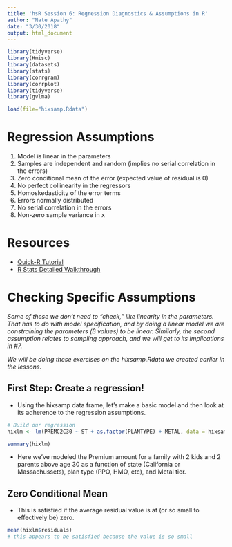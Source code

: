 ```yaml
---
title: 'hsR Session 6: Regression Diagnostics & Assumptions in R'
author: "Nate Apathy"
date: "3/30/2018"
output: html_document
---
```


```r
library(tidyverse)
library(Hmisc)
library(datasets)
library(stats)
library(corrgram)
library(corrplot)
library(tidyverse)
library(gvlma)

load(file="hixsamp.Rdata")
```

# Regression Assumptions

1. Model is linear in the parameters
2. Samples are independent and random (implies no serial correlation in the errors)
3. Zero conditional mean of the error (expected value of residual is 0)
4. No perfect collinearity in the regressors
5. Homoskedasticity of the error terms
6. Errors normally distributed
7. No serial correlation in the errors
8. Non-zero sample variance in x

# Resources
- [Quick-R Tutorial](https://www.statmethods.net/stats/rdiagnostics.html)
- [R Stats Detailed Walkthrough](http://r-statistics.co/Assumptions-of-Linear-Regression.html)

# Checking Specific Assumptions
*Some of these we don't need to "check," like linearity in the parameters. That has to do with model specification, and by doing a linear model we are constraining the parameters (ß values) to be linear. Similarly, the second assumption relates to sampling approach, and we will get to its implications in #7.*

*We will be doing these exercises on the hixsamp.Rdata we created earlier in the lessons.*

## First Step: Create a regression!
- Using the hixsamp data frame, let's make a basic model and then look at its adherence to the regression assumptions.
```r
# Build our regression
hixlm <- lm(PREMC2C30 ~ ST + as.factor(PLANTYPE) + METAL, data = hixsamp)

summary(hixlm)
```
- Here we've modeled the Premium amount for a family with 2 kids and 2 parents above age 30 as a function of state (California or Massachussets), plan type (PPO, HMO, etc), and Metal tier.

## Zero Conditional Mean
- This is satisfied if the average residual value is at (or so small to effectively be) zero.

```r
mean(hixlm$residuals)
# this appears to be satisfied because the value is so small
```














